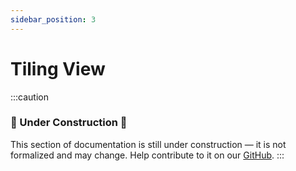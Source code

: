 ```yaml
---
sidebar_position: 3
---
```

# Tiling View

:::caution
### 🚧 Under Construction 🚧
This section of documentation is still under construction — it is not formalized and may change.
Help contribute to it on our [GitHub](https://github.com/Avdan-OS/docsite/tree/main/docs/navda/multitasking/tiling.mdx).
:::


<AutoPlayVid src="/vid/side-by-side.webm" />